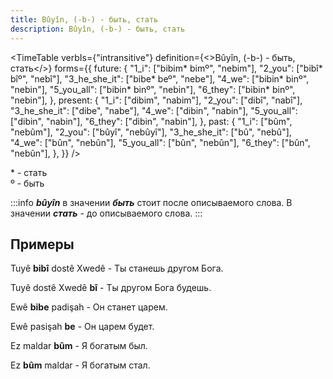 ```yaml
---
title: Bûyîn, (-b-) - быть, стать
description: Bûyîn, (-b-) - быть, стать
---
```



<TimeTable
  verbIs={"intransitive"}
  definition={<>Bûyîn, (-b-) - <Vi/> быть, стать</>}
  forms={{
    future: {
      "1_i": ["bibim*  bimº", "nebim"],
      "2_you": ["bibî*  bîº", "nebî"],
      "3_he_she_it": ["bibe*  beº", "nebe"],
      "4_we": ["bibin*  binº", "nebin"],
      "5_you_all": ["bibin*  binº", "nebin"],
      "6_they": ["bibin*  binº", "nebin"],
    },
    present: {
      "1_i": ["dibim", "nabim"],
      "2_you": ["dibî", "nabî"],
      "3_he_she_it": ["dibe", "nabe"],
      "4_we": ["dibin", "nabin"],
      "5_you_all": ["dibin", "nabin"],
      "6_they": ["dibin", "nabin"],
    },
    past: {
      "1_i": ["bûm", "nebûm"],
      "2_you": ["bûyî", "nebûyî"],
      "3_he_she_it": ["bû", "nebû"],
      "4_we": ["bûn", "nebûn"],
      "5_you_all": ["bûn", "nebûn"],
      "6_they": ["bûn", "nebûn"],
    },
  }}
/>

\* - стать<br/>
º - быть

:::info
***bûyîn*** в значении ***быть*** стоит после описываемого слова. В значении ***стать*** - до описываемого слова.
:::

## Примеры

Tuyê **bibî** dostê Xwedê - Ты станешь другом Бога.

Tuyê dostê Xwedê **bî** - Ты другом Бога будешь.

Ewê **bibe** padişah - Он станет царем.

Ewê pasişah **be** - Он царем будет.

Ez maldar **bûm** - Я богатым был.

Ez **bûm** maldar - Я богатым стал.
